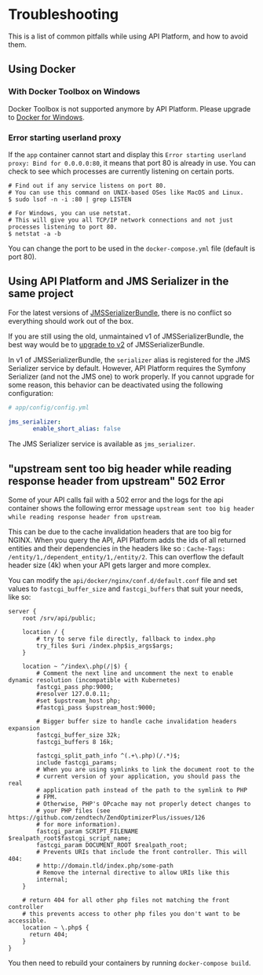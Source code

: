 # Troubleshooting

This is a list of common pitfalls while using API Platform, and how to avoid them.

## Using Docker

### With Docker Toolbox on Windows

Docker Toolbox is not supported anymore by API Platform. Please upgrade to [Docker for Windows](https://www.docker.com/docker-windows).

### Error starting userland proxy

If the `app` container cannot start and display this `Error starting userland proxy: Bind for 0.0.0.0:80`, it means that port 80 is already in use. You can check to see which processes are currently listening on certain ports.

    # Find out if any service listens on port 80.
    # You can use this command on UNIX-based OSes like MacOS and Linux.
    $ sudo lsof -n -i :80 | grep LISTEN

    # For Windows, you can use netstat.
    # This will give you all TCP/IP network connections and not just processes listening to port 80.
    $ netstat -a -b

You can change the port to be used in the `docker-compose.yml` file (default is port 80).

## Using API Platform and JMS Serializer in the same project

For the latest versions of [JMSSerializerBundle](http://jmsyst.com/bundles/JMSSerializerBundle), there is no conflict so everything should work out of the box.

If you are still using the old, unmaintained v1 of JMSSerializerBundle, the best way would be to [upgrade to v2](https://github.com/schmittjoh/JMSSerializerBundle/blob/2.4.2/UPGRADING.md#upgrading-from-1x-to-20) of JMSSerializerBundle.

In v1 of JMSSerializerBundle, the `serializer` alias is registered for the JMS Serializer service by default. However, API Platform requires the Symfony Serializer (and not the JMS one) to work properly. If you cannot upgrade for some reason, this behavior can be deactivated using the following configuration:

```yaml
# app/config/config.yml

jms_serializer:
       enable_short_alias: false
```

The JMS Serializer service is available as `jms_serializer`.

## "upstream sent too big header while reading response header from upstream" 502 Error

Some of your API calls fail with a 502 error and the logs for the api container shows the following error message `upstream sent too big header while reading response header from upstream`.

This can be due to the cache invalidation headers that are too big for NGINX. When you query the API, API Platform adds the ids of all returned entities and their dependencies in the headers like so : `Cache-Tags: /entity/1,/dependent_entity/1,/entity/2`. This can overflow the default header size (4k) when your API gets larger and more complex.

You can modify the `api/docker/nginx/conf.d/default.conf` file and set values to `fastcgi_buffer_size` and `fastcgi_buffers` that suit your needs, like so:

```
server {
    root /srv/api/public;

    location / {
        # try to serve file directly, fallback to index.php
        try_files $uri /index.php$is_args$args;
    }

    location ~ ^/index\.php(/|$) {
        # Comment the next line and uncomment the next to enable dynamic resolution (incompatible with Kubernetes)
        fastcgi_pass php:9000;
        #resolver 127.0.0.11;
        #set $upstream_host php;
        #fastcgi_pass $upstream_host:9000;

        # Bigger buffer size to handle cache invalidation headers expansion
        fastcgi_buffer_size 32k;
        fastcgi_buffers 8 16k;

        fastcgi_split_path_info ^(.+\.php)(/.*)$;
        include fastcgi_params;
        # When you are using symlinks to link the document root to the
        # current version of your application, you should pass the real
        # application path instead of the path to the symlink to PHP
        # FPM.
        # Otherwise, PHP's OPcache may not properly detect changes to
        # your PHP files (see https://github.com/zendtech/ZendOptimizerPlus/issues/126
        # for more information).
        fastcgi_param SCRIPT_FILENAME $realpath_root$fastcgi_script_name;
        fastcgi_param DOCUMENT_ROOT $realpath_root;
        # Prevents URIs that include the front controller. This will 404:
        # http://domain.tld/index.php/some-path
        # Remove the internal directive to allow URIs like this
        internal;
    }

    # return 404 for all other php files not matching the front controller
    # this prevents access to other php files you don't want to be accessible.
    location ~ \.php$ {
      return 404;
    }
}
```

You then need to rebuild your containers by running `docker-compose build`.
